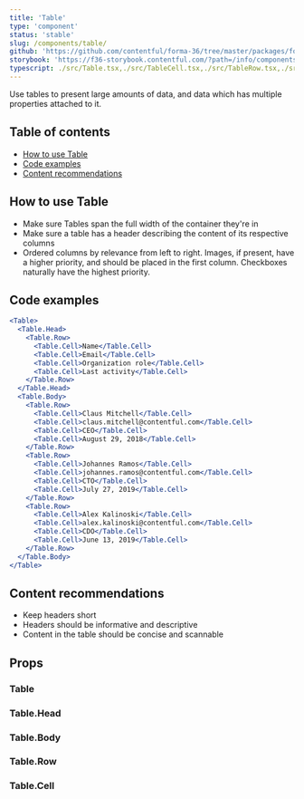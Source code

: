 ```yaml
---
title: 'Table'
type: 'component'
status: 'stable'
slug: /components/table/
github: 'https://github.com/contentful/forma-36/tree/master/packages/forma-36-react-components/src/components/Table'
storybook: 'https://f36-storybook.contentful.com/?path=/info/components-table--default'
typescript: ./src/Table.tsx,./src/TableCell.tsx,./src/TableRow.tsx,./src/TableBody.tsx,./src/TableHead.tsx
---
```



Use tables to present large amounts of data, and data which has multiple properties attached to it.

## Table of contents

- [How to use Table](#how-to-use-table)
- [Code examples](#code-examples)
- [Content recommendations](#content-recommendations)

## How to use Table

- Make sure Tables span the full width of the container they're in
- Make sure a table has a header describing the content of its respective columns
- Ordered columns by relevance from left to right. Images, if present, have a higher priority, and should be placed in the first column. Checkboxes naturally have the highest priority.

## Code examples

```jsx
<Table>
  <Table.Head>
    <Table.Row>
      <Table.Cell>Name</Table.Cell>
      <Table.Cell>Email</Table.Cell>
      <Table.Cell>Organization role</Table.Cell>
      <Table.Cell>Last activity</Table.Cell>
    </Table.Row>
  </Table.Head>
  <Table.Body>
    <Table.Row>
      <Table.Cell>Claus Mitchell</Table.Cell>
      <Table.Cell>claus.mitchell@contentful.com</Table.Cell>
      <Table.Cell>CEO</Table.Cell>
      <Table.Cell>August 29, 2018</Table.Cell>
    </Table.Row>
    <Table.Row>
      <Table.Cell>Johannes Ramos</Table.Cell>
      <Table.Cell>johannes.ramos@contentful.com</Table.Cell>
      <Table.Cell>CTO</Table.Cell>
      <Table.Cell>July 27, 2019</Table.Cell>
    </Table.Row>
    <Table.Row>
      <Table.Cell>Alex Kalinoski</Table.Cell>
      <Table.Cell>alex.kalinoski@contentful.com</Table.Cell>
      <Table.Cell>CDO</Table.Cell>
      <Table.Cell>June 13, 2019</Table.Cell>
    </Table.Row>
  </Table.Body>
</Table>
```

## Content recommendations

- Keep headers short
- Headers should be informative and descriptive
- Content in the table should be concise and scannable

## Props

### Table

<Props of="Table" />

### Table.Head

<Props of="TableHead" />

### Table.Body

<Props of="TableBody" />

### Table.Row

<Props of="TableRow" />

### Table.Cell

<Props of="TableCell" />
